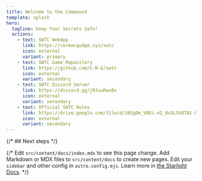 ```yaml
---
title: Welcome to the Compound
template: splash
hero:
  tagline: Keep Your Secrets Safe!
  actions:
    - text: SWTC WebApp
      link: https://cormacgudge.xyz/swtc
      icon: external
      variant: primary
    - text: SWTC Game Repository
      link: https://github.com/C-N-G/swtc
      icon: external
      variant: secondary
    - text: SWTC Discord Server
      link: https://discord.gg/j9JuuRwv8x
      icon: external
      variant: secondary
    - text: Official SWTC Rules
      link: https://drive.google.com/file/d/1BSgDm_VNXi-e2_0v5L5Xd781-kFyde7k/preview
      icon: external
      variant: secondary
---
```



<LinkCard
  title="Standard Procedure"
  description="Start diving into the game by checking out the first Module!"
  href="/swtcpedia/standard-procedure"
/>
<LinkCard
  title="Concepts"
  description="Or take a deep dive into the game mechanics by looking at the Concepts section!"
  href="/swtcpedia/agent"
/>

{/* ## Next steps */}

{/* <CardGrid>
	<Card title="Update content" icon="pencil">
		Edit `src/content/docs/index.mdx` to see this page change.
	</Card>
	<Card title="Add new content" icon="add-document">
		Add Markdown or MDX files to `src/content/docs` to create new pages.
	</Card>
	<Card title="Configure your site" icon="setting">
		Edit your `sidebar` and other config in `astro.config.mjs`.
	</Card>
	<Card title="Read the docs" icon="open-book">
		Learn more in [the Starlight Docs](https://starlight.astro.build/).
	</Card>
</CardGrid> */}
